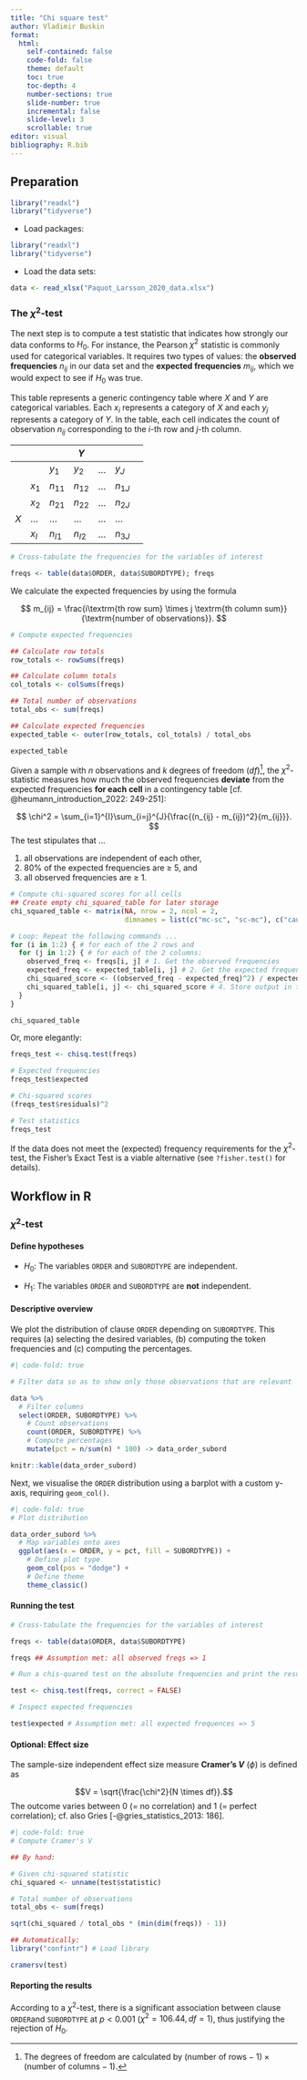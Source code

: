 ```yaml
---
title: "Chi square test"
author: Vladimir Buskin
format:
  html:
    self-contained: false
    code-fold: false
    theme: default
    toc: true
    toc-depth: 4
    number-sections: true
    slide-number: true
    incremental: false
    slide-level: 3
    scrollable: true
editor: visual
bibliography: R.bib
---
```


## Preparation

```r
library("readxl")
library("tidyverse")
```

-   Load packages:

```r
library("readxl")
library("tidyverse")
```

-   Load the data sets:

```r

data <- read_xlsx("Paquot_Larsson_2020_data.xlsx")

```

### The $\chi^2$-test

The next step is to compute a test statistic that indicates how strongly
our data conforms to $H_0$. For instance, the Pearson $\chi^2$ statistic
is commonly used for categorical variables. It requires two types of
values: the **observed frequencies** $n_{ij}$ in our data set and the
**expected frequencies** $m_{ij}$, which we would expect to see if $H_0$
was true.

This table represents a generic contingency table where $X$ and $Y$ are
categorical variables. Each $x_i$ represents a category of $X$ and each
$y_j$ represents a category of $Y$. In the table, each cell indicates
the count of observation $n_{ij}$ corresponding to the $i$-th row and
$j$-th column.

|     |       |          | $Y$      |     |          |     |
|-----|-------|----------|----------|-----|----------|-----|
|     |       | $y_1$    | $y_2$    | ... | $y_J$    |     |
|     | $x_1$ | $n_{11}$ | $n_{12}$ | ... | $n_{1J}$ |     |
|     | $x_2$ | $n_{21}$ | $n_{22}$ | ... | $n_{2J}$ |     |
| $X$ | ...   | ...      | ...      | ... | ...      |     |
|     | $x_I$ | $n_{I1}$ | $n_{I2}$ | ... | $n_{3J}$ |     |

```r
# Cross-tabulate the frequencies for the variables of interest

freqs <- table(data$ORDER, data$SUBORDTYPE); freqs

```

We calculate the expected frequencies by using the formula

$$
m_{ij} = \frac{i\textrm{th row sum} \times j \textrm{th column sum}}{\textrm{number of observations}}.
$$

```r

# Compute expected frequencies

## Calculate row totals
row_totals <- rowSums(freqs)

## Calculate column totals
col_totals <- colSums(freqs)

## Total number of observations
total_obs <- sum(freqs)

## Calculate expected frequencies
expected_table <- outer(row_totals, col_totals) / total_obs

expected_table

```

::: {.callout-note collapse="true" title="Definition of the $\\chi^2$-test"}
Given a sample with $n$ observations and $k$ degrees of freedom
($df$)[^hypothesis_testing-1], the $\chi^2$-statistic measures how much
the observed frequencies **deviate** from the expected frequencies **for
each cell** in a contingency table [cf. @heumann_introduction_2022:
249-251]:

$$
\chi^2 = \sum_{i=1}^{I}\sum_{i=j}^{J}{\frac{(n_{ij} - m_{ij})^2}{m_{ij}}}.
$$ The test stipulates that ...

1.  all observations are independent of each other,
2.  80% of the expected frequencies are $\geq$ 5, and
3.  all observed frequencies are $\geq$ 1.
:::

[^hypothesis_testing-1]: The degrees of freedom are calculated by
    $(\textrm{number of rows} -1) \times (\textrm{number of columns} - 1)$.

::: {.callout-tip collapse="true" title="Implementation in R: Manual vs. automatic"}
```r
# Compute chi-squared scores for all cells
## Create empty chi_squared_table for later storage
chi_squared_table <- matrix(NA, nrow = 2, ncol = 2,
                            dimnames = list(c("mc-sc", "sc-mc"), c("caus", "temp")))

# Loop: Repeat the following commands ...
for (i in 1:2) { # for each of the 2 rows and
  for (j in 1:2) { # for each of the 2 columns:
    observed_freq <- freqs[i, j] # 1. Get the observed frequencies
    expected_freq <- expected_table[i, j] # 2. Get the expected frequencies
    chi_squared_score <- ((observed_freq - expected_freq)^2) / expected_freq # 3. Compute chi-squared scores
    chi_squared_table[i, j] <- chi_squared_score # 4. Store output in the chi_squared_table
  }
}

chi_squared_table

```

Or, more elegantly:

```r
freqs_test <- chisq.test(freqs)

# Expected frequencies
freqs_test$expected

# Chi-squared scores
(freqs_test$residuals)^2

# Test statistics
freqs_test

```
:::

::: callout-important
If the data does not meet the (expected) frequency requirements for the
$\chi^2$-test, the Fisher's Exact Test is a viable alternative (see
`?fisher.test()` for details).
:::

## Workflow in R

### $\chi^2$-test

#### Define hypotheses

-   $H_0:$ The variables `ORDER` and `SUBORDTYPE` are independent.

-   $H_1:$ The variables `ORDER` and `SUBORDTYPE` are **not**
    independent.

#### Descriptive overview

We plot the distribution of clause `ORDER` depending on `SUBORDTYPE`.
This requires (a) selecting the desired variables, (b) computing the
token frequencies and (c) computing the percentages.

```r
#| code-fold: true

# Filter data so as to show only those observations that are relevant

data %>% 
  # Filter columns
  select(ORDER, SUBORDTYPE) %>%
    # Count observations 
    count(ORDER, SUBORDTYPE) %>%  
    # Compute percentages
    mutate(pct = n/sum(n) * 100) -> data_order_subord

knitr::kable(data_order_subord)

```

Next, we visualise the `ORDER` distribution using a barplot with a
custom y-axis, requiring `geom_col()`.

```r
#| code-fold: true
# Plot distribution

data_order_subord %>%
  # Map variables onto axes
  ggplot(aes(x = ORDER, y = pct, fill = SUBORDTYPE)) +
    # Define plot type
    geom_col(pos = "dodge") +
    # Define theme
    theme_classic()

```

#### Running the test

```r

# Cross-tabulate the frequencies for the variables of interest

freqs <- table(data$ORDER, data$SUBORDTYPE)

freqs ## Assumption met: all observed freqs => 1

# Run a chis-quared test on the absolute frequencies and print the results

test <- chisq.test(freqs, correct = FALSE)

# Inspect expected frequencies

test$expected # Assumption met: all expected frequences => 5

```

#### Optional: Effect size

The sample-size independent effect size measure **Cramer's *V***
($\phi$) is defined as

$$V = \sqrt{\frac{\chi^2}{N \times df}}.$$ The outcome varies between
$0$ (= no correlation) and $1$ (= perfect correlation); cf. also Gries
[-@gries_statistics_2013: 186].

```r
#| code-fold: true
# Compute Cramer's V

## By hand:

# Given chi-squared statistic
chi_squared <- unname(test$statistic)

# Total number of observations
total_obs <- sum(freqs)

sqrt(chi_squared / total_obs * (min(dim(freqs)) - 1))

## Automatically:
library("confintr") # Load library

cramersv(test)
```

#### Reporting the results

According to a $\chi^2$-test, there is a significant association between
clause `ORDER`and `SUBORDTYPE` at $p < 0.001$
($\chi^2 = 106.44, df = 1$), thus justifying the rejection of $H_0$.